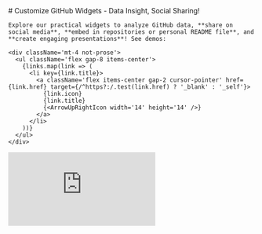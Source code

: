 
<div className='grid grid-cols-12 gap-4'>
  <section className='col-span-12 sm:col-span-6 md:col-span-7 lg:col-span-9'>
    # Customize GitHub Widgets - Data Insight, Social Sharing!

    Explore our practical widgets to analyze GitHub data, **share on social media**, **embed in repositories or personal README file**, and **create engaging presentations**! See demos:

    <div className='mt-4 not-prose'>
      <ul className='flex gap-8 items-center'>
        {links.map(link => (
          <li key={link.title}>
            <a className='flex items-center gap-2 cursor-pointer' href={link.href} target={/^https?:/.test(link.href) ? '_blank' : '_self'}>
              {link.icon}
              {link.title}
              {<ArrowUpRightIcon width='14' height='14' />}
            </a>
          </li>
        ))}
      </ul>
    </div>
  </section>

  <section className='col-span-12 sm:col-span-6 md:col-span-5 lg:col-span-3 flex items-center justify-end'>
    <iframe
      className='w-full sm:max-w-xs aspect-video bg-toolbar rounded'
      src="https://www.youtube.com/embed/An0VW0k_CKA?autoplay=1&loop=1&rel=0&playlist=An0VW0k_CKA&showinfo=0&mute=1"
      title="YouTube video player" frameBorder="0"
      allow="accelerometer; autoplay; loop; clipboard-write; encrypted-media; gyroscope; picture-in-picture; web-share"
      allowFullScreen
    />
  </section>
</div>
